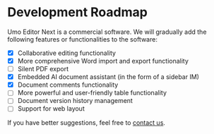 
# Development Roadmap

Umo Editor Next is a commercial software. We will gradually add the following features or functionalities to the software:

- [x] Collaborative editing functionality
- [x] More comprehensive Word import and export functionality
- [ ] Silent PDF export
- [x] Embedded AI document assistant (in the form of a sidebar IM)
- [x] Document comments functionality
- [ ] More powerful and user-friendly table functionality
- [ ] Document version history management
- [ ] Support for web layout

If you have better suggestions, feel free to [contact us](../#contact-us).
